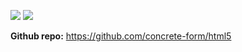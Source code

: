 [![](https://img.shields.io/appveyor/build/kegi/html5?style=flat-square)](https://ci.appveyor.com/project/kegi/html5/history) [![](https://img.shields.io/coveralls/github/concrete-form/html5?style=flat-square)](https://coveralls.io/github/concrete-form/html5)

**Github repo:** https://github.com/concrete-form/html5
